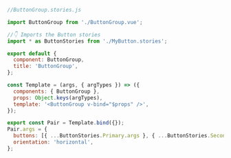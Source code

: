 ```js
//ButtonGroup.stories.js

import ButtonGroup from './ButtonGroup.vue';

//👇 Imports the Button stories
import * as ButtonStories from './MyButton.stories';

export default {
  component: ButtonGroup,
  title: 'ButtonGroup',
};

const Template = (args, { argTypes }) => ({
  components: { ButtonGroup },
  props: Object.keys(argTypes),
  template: '<ButtonGroup v-bind="$props" />',
});

export const Pair = Template.bind({});
Pair.args = {
  buttons: [{ ...ButtonStories.Primary.args }, { ...ButtonStories.Secondary.args }],
  orientation: 'horizontal',
};
```